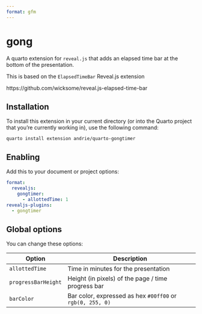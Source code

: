 ```yaml
---
format: gfm
---
```


# gong

A quarto extension for `reveal.js` that adds an elapsed time bar at the bottom of the presentation.

This is based on the `ElapsedTimeBar` Reveal.js extension

https://github.com/wicksome/reveal.js-elapsed-time-bar

## Installation

To install this extension in your current directory (or into the Quarto project that you're currently working in), use the following command:

``` shell
quarto install extension andrie/quarto-gongtimer
```

## Enabling

Add this to your document or project options:

``` yaml
format: 
  revealjs:
    gongtimer:
      - allottedTime: 1
revealjs-plugins: 
  - gongtimer
```

## Global options

You can change these options:

| Option               | Description                                               |
|----------------|----------------------------------------------------------|
| `allottedTime`       | Time in minutes for the presentation                      |
| `progressBarHeight`  | Height (in pixels) of the page / time progress bar        |
| `barColor`           | Bar color, expressed as hex `#00ff00` or `rgb(0, 255, 0)` |